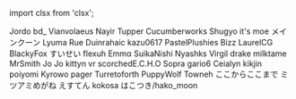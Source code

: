 ﻿import clsx from 'clsx';


<!-- Reminder that not only HTML chars have to be escaped, MDX chars also need to be (such as a space followed by an underscore). -->
<Patronelt k="10" ias="1" sp="1" >Jordo</Patronelt> <Patronelt k="5" ias="1" sp="1" >bd&#0095;</Patronelt> <Patronelt k="3" ias="1" sp="1" >Vianvolaeus</Patronelt> <Patronelt k="3" ias="1" sp="1" >Nayir</Patronelt> <Patronelt k="3" ias="1" sp="0" >Tupper </Patronelt> 
<Patronelt k="3" ias="1" sp="0" >Cucumberworks</Patronelt> <Patronelt k="3" ias="1" sp="0" >Shugyo</Patronelt> <Patronelt k="2" ias="1" sp="1" >it&#0039;s moe</Patronelt> <Patronelt k="2" ias="1" sp="1" >メインクーン</Patronelt> <Patronelt k="2" ias="1" sp="1" >Lyuma</Patronelt> 
<Patronelt k="2" ias="1" sp="1" >Rue</Patronelt> <Patronelt k="2" ias="1" sp="1" >Duinrahaic</Patronelt> <Patronelt k="2" ias="1" sp="1" >kazu0617</Patronelt> <Patronelt k="2" ias="1" sp="0" >PastelPlushies</Patronelt> <Patronelt k="2" ias="1" sp="0" >Bizz </Patronelt> 
<Patronelt k="2" ias="1" sp="0" >LaurelCG</Patronelt> <Patronelt k="2" ias="1" sp="0" >BlackyFox</Patronelt> <Patronelt k="2" ias="1" sp="0" >すいせい</Patronelt> <Patronelt k="2" ias="1" sp="0" >flexuh </Patronelt> <Patronelt k="2" ias="1" sp="0" >Emmα</Patronelt> 
<Patronelt k="2" ias="1" sp="0" >SuikaNishi </Patronelt> <Patronelt k="2" ias="1" sp="0" >Nyashks</Patronelt> <Patronelt k="2" ias="1" sp="0" >Virgil drake</Patronelt> <Patronelt k="2" ias="1" sp="0" >milktame</Patronelt> <Patronelt k="2" ias="1" sp="0" >MrSmith</Patronelt> 
<Patronelt k="2" ias="1" sp="0" >Jo Jo</Patronelt> <Patronelt k="2" ias="1" sp="0" >kittyn vr</Patronelt> <Patronelt k="2" ias="1" sp="0" >scorchedE&#0046;C&#0046;H&#0046;O</Patronelt> <Patronelt k="2" ias="1" sp="0" >Sopra</Patronelt> <Patronelt k="2" ias="1" sp="0" >gario6</Patronelt> 
<Patronelt k="2" ias="1" sp="0" >Ceialyn</Patronelt> <Patronelt k="2" ias="1" sp="0" >kikjin</Patronelt> <Patronelt k="2" ias="1" sp="0" >poiyomi</Patronelt> <Patronelt k="2" ias="1" sp="0" >Kyrowo</Patronelt> <Patronelt k="2" ias="1" sp="0" >pager</Patronelt> 
<Patronelt k="0" ias="1" sp="1" >Turretoforth </Patronelt> <Patronelt k="0" ias="0" sp="1" >PuppyWolf</Patronelt> <Patronelt k="0" ias="1" sp="1" >Towneh</Patronelt> <Patronelt k="0" ias="1" sp="1" >ここからここまで</Patronelt> <Patronelt k="0" ias="0" sp="1" >ミツアミめがね</Patronelt> 
<Patronelt k="0" ias="1" sp="1" >えすてん</Patronelt> <Patronelt k="0" ias="0" sp="1" >kokosa </Patronelt> <Patronelt k="0" ias="1" sp="1" >はこつき&#0047;hako&#0095;moon</Patronelt> 